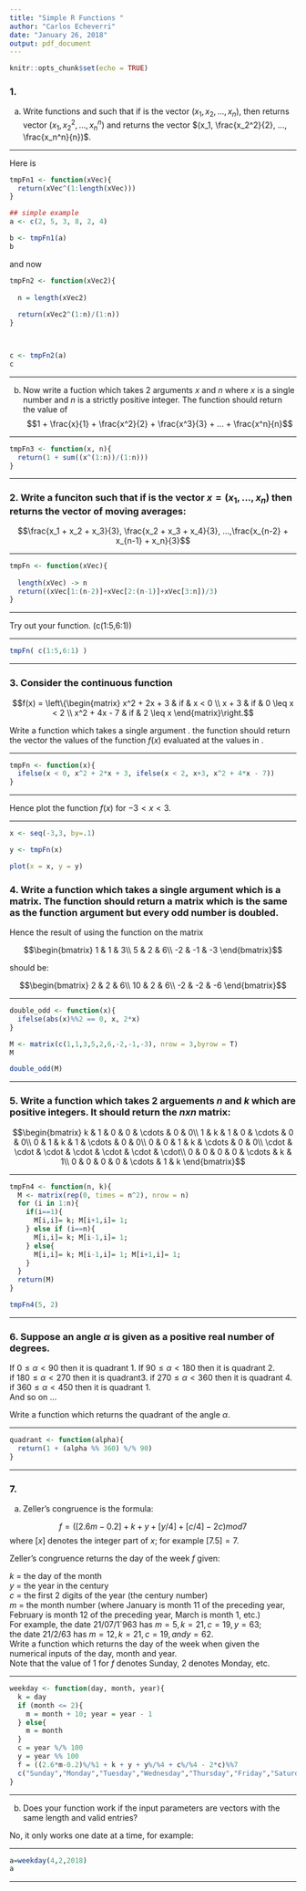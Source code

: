```yaml
---
title: "Simple R Functions "
author: "Carlos Echeverri"
date: "January 26, 2018"
output: pdf_document
---
```


```r
knitr::opts_chunk$set(echo = TRUE)
```

### 1.

(a) Write functions \texttt{tmpFn1} and \texttt{tmpFn2} such that if \texttt{xVec} is the vector $(x_1, x_2, ... ,x_n)$, then \texttt{tmpFn1(xVec)} returns vector $(x_1, x_2^2, ..., x_n^n)$ and \texttt{tmpFn2(xVec)} returns the vector $(x_1, \frac{x_2^2}{2}, ..., \frac{x_n^n}{n})$.

******

Here is \texttt{tmpFn1}
```r

tmpFn1 <- function(xVec){
  return(xVec^(1:length(xVec)))
}

## simple example
a <- c(2, 5, 3, 8, 2, 4)

b <- tmpFn1(a)
b

```

and now \texttt{tmpFn2}

```r
tmpFn2 <- function(xVec2){
  
  n = length(xVec2)
  
  return(xVec2^(1:n)/(1:n))
}



c <- tmpFn2(a)
c


```

*****  
  
  
  
(b) Now write a fuction \texttt{tmpFn3} which takes 2 arguments $x$ and $n$ where $x$ is a single number and $n$ is a strictly positive integer.  The function should return the value of   
$$1 + \frac{x}{1} + \frac{x^2}{2} + \frac{x^3}{3} + ... + \frac{x^n}{n}$$

*****
```r
tmpFn3 <- function(x, n){
  return(1 + sum((x^(1:n))/(1:n)))
}
```
*****

\newpage
### 2. Write a funciton \texttt{tmpFn(xVec)} such that if \texttt{xVec} is the vector $x = (x_1, ...,x_n)$ then \texttt{tmpFn(xVec)} returns the vector of moving averages:

$$\frac{x_1 + x_2 + x_3}{3}, \frac{x_2 + x_3 + x_4}{3}, ...,\frac{x_{n-2} + x_{n-1} + x_n}{3}$$

*****
```r
tmpFn <- function(xVec){
  
  length(xVec) -> n
  return((xVec[1:(n-2)]+xVec[2:(n-1)]+xVec[3:n])/3)
}
```
******

Try out your function.  \texttt{tmpFn}(c(1:5,6:1))

*****
```r
tmpFn( c(1:5,6:1) )
```
*****

### 3. Consider the continuous function

$$f(x) = \left\{\begin{matrix}
x^2 + 2x + 3 & if  & x < 0 \\ 
x + 3 & if & 0 \leq x < 2 \\ 
x^2 + 4x - 7 & if & 2 \leq  x 
\end{matrix}\right.$$

Write a function \texttt{tmpFn} which takes a single argument \texttt{xVec}.  the function should return the vector the values of the function $f(x)$ evaluated at the values in \texttt{xVec}.  

*****
```r
tmpFn <- function(x){
  ifelse(x < 0, x^2 + 2*x + 3, ifelse(x < 2, x+3, x^2 + 4*x - 7))
}
```
****
Hence plot the function $f(x)$ for $-3 < x <3$.

****
```r
x <- seq(-3,3, by=.1)

y <- tmpFn(x)

plot(x = x, y = y)
```


### 4. Write a function which takes a single argument which is a matrix.  The function should return a matrix which is the same as the function argument but every odd number is doubled.  
Hence the result of using the function on the matrix   

$$\begin{bmatrix}
1 & 1 & 3\\ 
5 & 2 & 6\\ 
-2 & -1 & -3
\end{bmatrix}$$

should be:

$$\begin{bmatrix}
2 & 2 & 6\\ 
10 & 2 & 6\\ 
-2 & -2 & -6
\end{bmatrix}$$

*****
```r
double_odd <- function(x){
  ifelse(abs(x)%%2 == 0, x, 2*x)
}
```

```r
M <- matrix(c(1,1,3,5,2,6,-2,-1,-3), nrow = 3,byrow = T)
M

double_odd(M)
```
******

### 5. Write a function which takes 2 arguements $n$ and $k$ which are positive integers.  It should return the $\mathit{n} x \mathit{n}$ matrix:


$$\begin{bmatrix}
k & 1 & 0 & 0 & \cdots  & 0 & 0\\ 
1 & k & 1 & 0 & \cdots  & 0 & 0\\
0 & 1 & k & 1 & \cdots  & 0 & 0\\
0 & 0 & 1 & k & \cdots  & 0 & 0\\
\cdot & \cdot & \cdot & \cdot & \cdot & \cdot & \cdot\\ 
0 & 0 & 0 & 0 & \cdots  & k & 1\\
0 & 0 & 0 & 0 & \cdots  & 1 & k
\end{bmatrix}$$

******
```r
tmpFn4 <- function(n, k){
  M <- matrix(rep(0, times = n^2), nrow = n)
  for (i in 1:n){
    if(i==1){
      M[i,i]= k; M[i+1,i]= 1;
    } else if (i==n){
      M[i,i]= k; M[i-1,i]= 1;
    } else{
      M[i,i]= k; M[i-1,i]= 1; M[i+1,i]= 1;
    }
  }
  return(M)
}
```

```r
tmpFn4(5, 2)
```
******

### 6. Suppose an angle $\alpha$ is given as a positive real number of degrees.  
If $0 \leq \alpha < 90$ then it is quadrant 1.  If $90 \leq \alpha < 180$ then it is quadrant 2.  
if $180 \leq \alpha < 270$ then it is quadrant3.  if $270 \leq \alpha < 360$ then it is quadrant 4.  
if $360 \leq \alpha < 450$ then it is quadrant 1.  
And so on ...   

Write a function \texttt{quadrant(alpha)} which returns the quadrant of the angle $\alpha$.


*****
```r
quadrant <- function(alpha){
  return(1 + (alpha %% 360) %/% 90)
}
```
******


### 7.

(a) Zeller's congruence is the formula:

$$ f = ([2.6m - 0.2] + k + y + [y/4] + [c/4] - 2c)mod 7 $$
where $[x]$ denotes the integer part of $x$; for example $[7.5] = 7$.  

Zeller's congruence returns the day of the week $f$ given:

$k$ = the day of the month  
$y$ = the year in the century  
$c$ = the first 2 digits of the year (the century number)  
$m$ = the month number (where January is month 11 of the preceding year, February is month 12 of the preceding year, March is month 1, etc.)   
For example, the date 21/07/1`963 has $m = 5, k = 21, c = 19, y = 63$;  
the date 21/2/63 has $m=12, k=21, c=19, and y=62$.  
Write a function \texttt{weekday(day,month,year)} which returns the day of the week when given the numerical inputs of the day, month and year.  
Note that the value of 1 for $f$ denotes Sunday, 2 denotes Monday, etc.


****
```r
weekday <- function(day, month, year){
  k = day
  if (month <= 2){
    m = month + 10; year = year - 1
  } else{
    m = month
  }
  c = year %/% 100
  y = year %% 100
  f = ((2.6*m-0.2)%/%1 + k + y + y%/%4 + c%/%4 - 2*c)%%7
  c("Sunday","Monday","Tuesday","Wednesday","Thursday","Friday","Saturday")[1+f%%7]
}
```
*****

(b) Does your function work if the input parameters \text{day, month, and year} are vectors with the same length and valid entries?

No, it only works one date at a time, for example:

*****
```r
a=weekday(4,2,2018)
a
```
******
